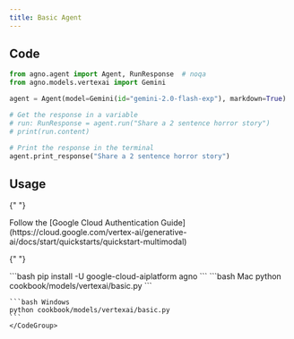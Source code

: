 ```yaml
---
title: Basic Agent
---
```


## Code

```python cookbook/models/vertexai/basic.py
from agno.agent import Agent, RunResponse  # noqa
from agno.models.vertexai import Gemini

agent = Agent(model=Gemini(id="gemini-2.0-flash-exp"), markdown=True)

# Get the response in a variable
# run: RunResponse = agent.run("Share a 2 sentence horror story")
# print(run.content)

# Print the response in the terminal
agent.print_response("Share a 2 sentence horror story")
```

## Usage

<Steps>
  <Snippet file="create-venv-step.mdx" />

{" "}

<Step title="Authenticate with Google Cloud">
  Follow the [Google Cloud Authentication
  Guide](https://cloud.google.com/vertex-ai/generative-ai/docs/start/quickstarts/quickstart-multimodal)
</Step>

{" "}

<Step title="Install libraries">
  ```bash pip install -U google-cloud-aiplatform agno ```
</Step>

  <Step title="Run Agent">
    <CodeGroup>
    ```bash Mac
    python cookbook/models/vertexai/basic.py
    ```

    ```bash Windows
    python cookbook/models/vertexai/basic.py
    ```
    </CodeGroup>

  </Step>
</Steps>
